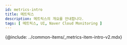```yaml
---
id: metrics-intro
title: 메트릭스
description: 메트릭스의 개요를 안내합니다. 
tags: [ 메트릭스, UI, Naver Cloud Monitoring ]
---
```


<!-- 
:::tip
* 네임스페이스는 와탭 메트릭스 **카테고리**로 수집됩니다. 표기 형식은 Naver Cloud 네임스페이스를 **소문자**로 변경 후 '/'를 '**_**'로 변경합니다.
  > 예, ***ncloud_*** 
* 지표는 와탭 **메트릭스**로 수집됩니다. 표기 형식은 'NaverCloudMetric.Stat' 입니다.
* 수집되는 Naver Cloud 지표는 [다음 문서](https://api.ncloud-docs.com/docs/management-cloudinsight-productinfo)를 참조하세요.
:::
-->

{@include: ../common-items/_metrics-item-intro-v2.mdx}